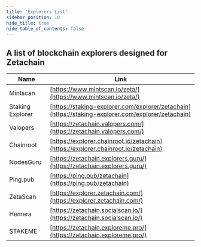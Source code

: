 ```yaml
---
title: 'Explorers List'
sidebar_position: 10
hide_title: true
hide_table_of_contents: false
---
```



<PageTitle iconUrl="img/zetachain-icon.svg" title="Zetachain Explorers List" />

## A list of blockchain explorers designed for Zetachain

| Name             | Link                                                                                               |
| ---------------- | -------------------------------------------------------------------------------------------------- |
| Mintscan         | [https://www.mintscan.io/zeta/](https://www.mintscan.io/zeta/)                                     |
| Staking Explorer | [https://staking-explorer.com/explorer/zetachain](https://staking-explorer.com/explorer/zetachain) |
| Valopers         | [https://zetachain.valopers.com/](https://zetachain.valopers.com/)                                 |
| Chainroot        | [https://explorer.chainroot.io/zetachain](https://explorer.chainroot.io/zetachain)                 |
| NodesGuru        | [https://zetachain.explorers.guru/](https://zetachain.explorers.guru/)                             |
| Ping.pub         | [https://ping.pub/zetachain](https://ping.pub/zetachain)                                           |
| ZetaScan         | [https://explorer.zetachain.com/](https://explorer.zetachain.com/)                                 |
| Hemera           | [https://zetachain.socialscan.io/](https://zetachain.socialscan.io/)                               |
| STAKEME          | [https://zetachain.exploreme.pro/](https://zetachain.exploreme.pro/)                               |
